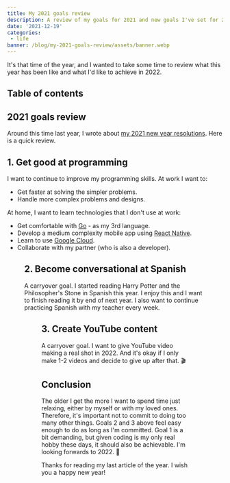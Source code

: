 ```yaml
---
title: My 2021 goals review
description: A review of my goals for 2021 and new goals I've set for 2022.
date: '2021-12-19'
categories:
 - life
banner: /blog/my-2021-goals-review/assets/banner.webp
---
```


It's that time of the year, and I wanted to take some time to review what this
year has been like and what I'd like to achieve in 2022.

<!--more-->

## Table of contents

## 2021 goals review

Around this time last year, I wrote about
[my 2021 new year resolutions](/blog/my-2021-new-year-resolutions/). Here is a
quick review.

<Table
 columns={[
  { name: 'Resolution', key: 'res' },
  { name: 'Status', key: 'status' },
  { name: 'Comment', key: 'comment' }
 ]}
 rows={[
  {
   res: 'Get healthier',
   status: '❌',
   comment: `I was depressed for most of the first half of this year. In the 2nd
  half of the year, I felt a lot of stress and anxiety. I injured my back again
  during a holiday and had to cut back on excercise. I also gained about
  eight kilos in the last year, mostly from eating fast food.`
  },
  {
   res: 'Speed up at programming',
   status: '✅',
   comment: `I've got significantly faster at coding. I also completed a couple of
  designs at work that boosted my self-confidence.`
  },
  {
   res: 'Become conversational at Spanish',
   status: '❌',
   comment: `I've improved a lot and can hold a conversation with my Spanish
  teacher. However, I don't yet have sufficient vocabulary / grammar to converse
  easily with others.`
  },
  {
   res: 'Create more content',
   status: '✅',
   comment: `I wrote seven new blog articles this year. I'm fairly happy with my
  progress.`
  },
  {
   res: 'Search for a life partner',
   status: '✅',
   comment: `As impossible as this goal felt at the start of 2021, I fell in love with
  an amazing woman. My raison d'être.`
  }
 ]}
/>

## 1. Get good at programming

I want to continue to improve my programming skills. At work I want to:

- Get faster at solving the simpler problems.
- Handle more complex problems and designs.

At home, I want to learn technologies that I don't use at work:

- Get comfortable with [Go](https://go.dev/) - as my 3rd language.
- Develop a medium complexity mobile app using
  [React Native](https://reactnative.dev/).
- Learn to use [Google Cloud](https://cloud.google.com/).
- Collaborate with my partner (who is also a developer).

<Figure
 src="/blog/my-2021-goals-review/assets/gopher.png"
 caption="The Go Gopher"
 href="https://go.dev/blog/gopher"
 size="s"
/>

## 2. Become conversational at Spanish

A carryover goal. I started reading Harry Potter and the Philosopher's Stone in
Spanish this year. I enjoy this and I want to finish reading it by end of next
year. I also want to continue practicing Spanish with my teacher every week.

<Figure
 src="/blog/my-2021-goals-review/assets/harrypotter.jpeg"
 caption="Harry Potter y la piedra filosofal"
 href="https://amzn.to/3GRESEQ"
 size="s"
/>

## 3. Create YouTube content

A carryover goal. I want to give YouTube video making a real shot in 2022. And
it's okay if I only make 1-2 videos and decide to give up after that. 🎬

## Conclusion

The older I get the more I want to spend time just relaxing, either by myself or
with my loved ones. Therefore, it's important not to commit to doing too many
other things. Goals 2 and 3 above feel easy enough to do as long as I'm
committed. Goal 1 is a bit demanding, but given coding is my only real hobby
these days, it should also be achievable. I'm looking forwards to 2022. 🥳

Thanks for reading my last article of the year. I wish you a happy new year!
